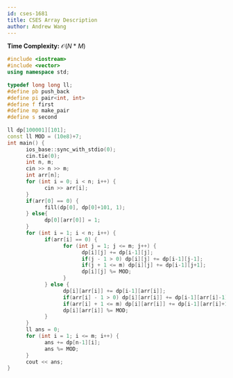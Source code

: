 ```yaml
---
id: cses-1681
title: CSES Array Description
author: Andrew Wang
---
```


**Time Complexity:** $\mathcal{O}(N*M)$

<Spoiler title = "Show Solution">

```cpp
#include <iostream>
#include <vector>
using namespace std;
 
typedef long long ll;
#define pb push_back
#define pi pair<int, int>
#define f first
#define mp make_pair
#define s second
 
ll dp[100001][101];
const ll MOD = (10e8)+7;
int main() {
      ios_base::sync_with_stdio(0);
      cin.tie(0);
      int n, m;
      cin >> n >> m;
      int arr[n];
      for (int i = 0; i < n; i++) {
            cin >> arr[i];
      }
      if(arr[0] == 0) {
            fill(dp[0], dp[0]+101, 1);
      } else{
            dp[0][arr[0]] = 1;
      }
      for (int i = 1; i < n; i++) {
            if(arr[i] == 0) {
                  for (int j = 1; j <= m; j++) {
                        dp[i][j] += dp[i-1][j];
                        if(j - 1 > 0) dp[i][j] += dp[i-1][j-1];
                        if(j + 1 <= m) dp[i][j] += dp[i-1][j+1];
                        dp[i][j] %= MOD;
                  }
            } else {
                  dp[i][arr[i]] += dp[i-1][arr[i]];
                  if(arr[i] - 1 > 0) dp[i][arr[i]] += dp[i-1][arr[i]-1];
                  if(arr[i] + 1 <= m) dp[i][arr[i]] += dp[i-1][arr[i]+1];
                  dp[i][arr[i]] %= MOD;
            }
      }
      ll ans = 0;
      for (int i = 1; i <= m; i++) {
            ans += dp[n-1][i];
            ans %= MOD;
      }
      cout << ans;
}
```
</Spoiler>
